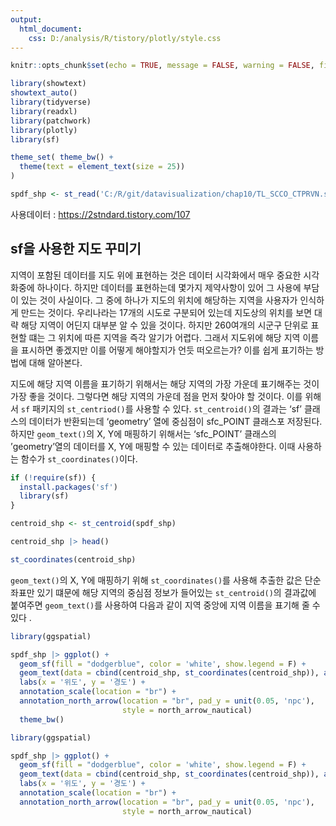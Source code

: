 ```yaml
---
output:
  html_document:
    css: D:/analysis/R/tistory/plotly/style.css
---
```


```r
knitr::opts_chunk$set(echo = TRUE, message = FALSE, warning = FALSE, fig.width = 6.5)

library(showtext)
showtext_auto()
library(tidyverse)
library(readxl)
library(patchwork)
library(plotly)
library(sf)

theme_set( theme_bw() +
  theme(text = element_text(size = 25))
)

spdf_shp <- st_read('C:/R/git/datavisualization/chap10/TL_SCCO_CTPRVN.shp', options = 'ENCODING=CP949')

```

사용데이터 : <https://2stndard.tistory.com/107>

## sf을 사용한 지도 꾸미기

지역이 포함된 데이터를 지도 위에 표현하는 것은 데이터 시각화에서 매우 중요한 시각화중에 하나이다. 하지만 데이터를 표현하는데 몇가지 제약사항이 있어 그 사용에 부담이 있는 것이 사실이다. 그 중에 하나가 지도의 위치에 해당하는 지역을 사용자가 인식하게 만드는 것이다. 우리나라는 17개의 시도로 구분되어 있는데 지도상의 위치를 보면 대략 해당 지역이 어딘지 대부분 알 수 있을 것이다. 하지만 260여개의 시군구 단위로 표현할 떄는 그 위치에 따른 지역을 즉각 알기가 어렵다. 그래서 지도위에 해당 지역 이름을 표시하면 좋겠지만 이를 어떻게 해야할지가 언듯 떠오르는가? 이를 쉽게 표기하는 방법에 대해 알아본다. 

지도에 해당 지역 이름을 표기하기 위해서는 해당 지역의 가장 가운데 표기해주는 것이 가장 좋을 것이다. 그렇다면 해당 지역의 가운데 점을 먼저 찾아야 할 것이다. 이를 위해서 `sf` 패키지의 `st_centriod()`를 사용할 수 있다. `st_centroid()`의 결과는 'sf' 클래스의 데이터가 반환되는데 'geometry' 열에 중심점이 sfc_POINT 클래스포 저장된다. 하지만 `geom_text()`의 X, Y에 매핑하기 위해서는 'sfc_POINT' 클래스의 'geometry'열의 데이터를 X, Y에 매핑할 수 있는 데이터로 추출해야한다. 이때 사용하는 함수가 `st_coordinates()`이다. 

```r
if (!require(sf)) {
  install.packages('sf')
  library(sf)
}

centroid_shp <- st_centroid(spdf_shp)

centroid_shp |> head()

st_coordinates(centroid_shp)
```

`geom_text()`의 X, Y에 매핑하기 위해 `st_coordinates()`를 사용해 추출한 값은 단순 좌표만 있기 떄문에 해당 지역의 중심점 정보가 들어있는 `st_centroid()`의 결과값에 붙여주면 `geom_text()`를 사용하여 다음과 같이 지역 중앙에 지역 이름을 표기해 줄 수 있다 .


```r
library(ggspatial)

spdf_shp |> ggplot() + 
  geom_sf(fill = "dodgerblue", color = 'white', show.legend = F) +
  geom_text(data = cbind(centroid_shp, st_coordinates(centroid_shp)), aes(x = X, y = Y, label = CTP_KOR_NM)) + 
  labs(x = '위도', y = '경도') +
  annotation_scale(location = "br") +
  annotation_north_arrow(location = "br", pad_y = unit(0.05, 'npc'),
                         style = north_arrow_nautical)
  theme_bw()
```
```r
library(ggspatial)

spdf_shp |> ggplot() + 
  geom_sf(fill = "dodgerblue", color = 'white', show.legend = F) +
  geom_text(data = cbind(centroid_shp, st_coordinates(centroid_shp)), aes(x = X, y = Y, label = CTP_KOR_NM)) + 
  labs(x = '위도', y = '경도') +
  annotation_scale(location = "br") +
  annotation_north_arrow(location = "br", pad_y = unit(0.05, 'npc'),
                         style = north_arrow_nautical)
```



